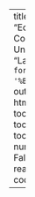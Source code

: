 ---
title: "Soils"
author: "Ecology 610: Colorado State University"
date: "Last Update: `r format(Sys.time(), '%B %d, %Y')`"
output:
 html_document:
    toc: true
    toc_float:
      toc_collapsed: true
    toc_depth: 4
    number_sections: False
    theme: readable
    code_folding: 'hide'
    
---